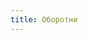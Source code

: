 ```yaml
---
title: Оборотни
---
```


<Audio fixed src="/menu/guidebook/races/werewolves/Gnome - Ambrosious.mp3" />

<ButtonCover title="Оборотни" src="/menu/guidebook/races/werewolves/pic.jpg" author="Taran Fiddler" authorHref="https://linktr.ee/tfiddlerart"/>
<BlockquoteBox attention text>
    <div center>
        *Невозможно отличить волка от человека, если тот держит подбородок высоко поднятым, а зубы — чистыми.*

        Ликантропия — это что ни на есть проклятие, разрушающее человека снаружи и изнутри. «Для кого саморазрушение — это искусство, проклятые — это экспонаты.»

        Но даже в таких условиях человек находит жизнь и спасение.
    </div>
</BlockquoteBox>

## История происхождения
Инцидент с вампирами дворфов ничему не научил, поэтому они приступили ко второй своей смелой разработке, на этот раз по увеличению физической силы. Они были почти уверены, что учли всё и на этот раз не допустят ошибок.

Подопытными, как и в прошлый раз, были изгои общества и обречённые с хорошим здоровьем. К участию в эксперименте были приглашены маги, а клетки для подопытных были сделаны из крепчайшего металла и усилены магическими барьерами. Предполагалось, что это удержит будущих силачей под контролем.

Но что-то пошло не так и вмешательство в природу опять вылезло боком. Кроме физической силы подопытные получили уязвимость к серебру, бесплодие, повышенную регенерацию и настоящие звериные инстинкты: агрессию, непомерные аппетиты и завышенное либидо. Их внешний вид стал меняться и дворфы даже начали подшучивать, что создали бестийцев, потому что подопытные были слегка похожи на помесь волков и медведей.

Шутки кончились, когда несколько подопытных впало в ярость и обратилось: никакие клетки не смогли их удержать, а барьеры просто не успели вовремя усилить. Почти всех разбежавшихся оборотней перебили, но нескольким удалось удрать в леса. Их, как и вампиров, искали, но безуспешно. И, как и вампиризм, ликантропия оказалась заразной.

Число оборотней росло ужасающими темпами. Охотники не успевали зачищать леса не только от новообращённых оборотней, но и от животных, которых те заразили. Оборотни облюбовали густые леса и непролазные чащи, стали сбиваться в стаи и разделять между собой доступные территории. Наиболее разумные представители образовали поселения.

## Культура
### Вервольфы Ходртастада
В Ходртастаде вервольфы содержат новопроклятых в лагерях, которых на цепях выводят на «прогулку», закаляя их звериную форму и повадки.

## Общее описание 
**У оборотней есть две формы — человеческая и обращённая.** В человеческой форме у них необычное строение глаз, черепа, кистей рук, стоп и ушей.

* Ещё до первого обращения **глаза** оборотня становятся хищного оранжевого цвета; волосяной покров на теле густеет и появляется, если его раньше не было; тело быстро набирает приличную мышечную массу; клыки начинают расти и выпирать изо рта.
* Организм развивает хорошую **регенерацию**, которая позволяет выжить при сильном ранении. Все конечности кроме головы оборотни могут при необходимости со временем отрастить (например, на лапу уйдёт несколько месяцев). Регенерация требует ресурсов, поэтому аппетит у оборотней зверский, особенно когда они ранены или больны.
* **Челюсть** — это два ряда острых зубов и клыки длиной до десяти сантиметров в верхней и нижней челюстях. Крепкие и острые, они в случае выпадения или поломки вырастают заново, с каждым разом всё сильнее выпирая наружу. У оборотня, который часто обламывает зубы, самая отвратительная улыбка в Нихерии.
* Ногти на руках и ногах становятся крепкими **когтями**, по длине и форме похожими на медвежьи. В зверином облике форма стопы походит на волчью, а кисти удлиняются, что позволяет оборотню с завидной скоростью бегать на четырёх конечностях.
* **Уши** слегка удлиняются и обрастают шерстью в тон волосам. В зверином облике уши становятся подвижными.

## Питание
<BlockquoteBox attention text>
    Для хорошего самочувствия оборотню нужно съедать примерно по 3 килограмма мяса в день.
</BlockquoteBox>

Конечно, одним только мясом оборотень не обходится, в ход идёт всё: потроха, кости, кожа. Обычно место трапезы оборотня можно угадать только по кровавым пятнам и ошмёткам одежды и обуви, хотя хорошие кожаные сапоги эти проклятые тоже вполне могут съесть. Волосы и шерсть жертв оборотни либо отрыгивают, либо выводят из организма естественным путём.

В качестве добычи на охоте оборотень может выбрать как человека, так и дикого зверя. Случается и такое, что оборотни пожирают друг друга, но только в случае сильного голода или вражды.

В облике человека оборотни предпочитает либо сырое, либо плохо прожаренное мясо. Могут употреблять обычную пищу, но её для насыщения понадобится в два раза больше, чем мяса.

**Наркотики, алкоголь и яд действуют слабее из-за быстрого метаболизма.**

### Охота в одиночку
Оборотень — хищник засады, предпочитает нападать со спины. Если не удалось застать врасплох и схватить сразу, оборотень бросается в погоню, которую может спокойно поддерживать длительное время, в отличие от жертвы. Его скорость бега велика только в рывке, затем снижается, но выносливости хватает надолго.

### Охота в стае
Вожак и его стая занимают определённую территорию, границы которой периодически отмечают (обычно около 100 кв.км.). На охоте у каждого члена стаи есть своё место и задача. Обычно стая окружает жертву, отрезая пути побега. Круг оборотней постепенно сужается, но первая атака всегда за вожаком. Нередко оборотни вспугивают стада и отбивают от них самых медлительных животных. Стаи, как правило, небольшие, на 4-5 членов, потому что ораву побольше очень сложно прокормить.

## Охота с полуверами
Стаи опытных цивилизованных вервольфов используют полуверов в боях и охоте на стада, держа их в цепях. Проклятые достаточно энергичны чтобы загнать и окружить жертв, где ими займутся вервольфы.

## Стадии становления оборотнем
**Их две: до обращения и после. Есть и промежуточная, но она очень короткая.**

<BlockquoteBox text>
    **Первая стадия - проклятый.**  
    Через месяц после заражения у оборотня изменяется форма ушей, тело покрывает густой волосяной покров, изменяется челюсть и цвет глаз. В этом состоянии оборотень полностью руководствуется звериными инстинктами. Они глушат его разум, память и объективную оценку ситуации. Проклятый понимает только язык силы. Разговаривать может, но о длительном или более-менее осмысленном диалоге речи не идёт. В этой стадии оборотень находится около двух лет. Проклятые редко попадаются охотникам, однако часто умирают в схватках с дикими животными: регенерация ещё недостаточно сильная, потерянные конечности не восстанавливаются, скорость и сила низкие.
</BlockquoteBox>
<BlockquoteBox text>
    **Промежуточная стадия.**  
    Это первое обращение в звериную форму. Сопровождается болезненной перестройкой организма: выворачиваются суставы, из-под лопающейся кожи показывается густой мех, растягиваются сухожилия и раздвигаются кости. Всё это длится несколько часов. Оборотень не умирает, так как регенерация в этот момент впервые запускается в полную силу. В итоге оборотень приобретает свою вторую форму: рост до 2,5м., вес больше 200кг., передвижение на четырёх или двух конечностях. Первого обращения оборотень обычно не помнит, как в целом первого раза в облике зверя. В таком виде он проводит несколько дней и активно охотится. У многих из-за болевого шока и психологической травмы впоследствии наблюдаются сложности с возвращением к адекватному поведению.
</BlockquoteBox>
<BlockquoteBox text>
    **Вторая стадия - оборотень.**  
    Длится от момента первого обращения и до смерти. Постепенно к оборотню возвращается память, его начинает тянуть к местам, где он раньше жил. Конечно, вернуться к людям у него уже не получится из-за внешности, в которой смешиваются черты первой и второй стадии. Последующие обращения случаются в приступах злости, голода или при получении повреждений и длятся от трёх до пяти минут. В это время оборотень уязвим для атаки по перестраивающемуся телу.
</BlockquoteBox>

## Слабости 
* Бесплодны, увеличивать своё число могут только через укусы;
* Уязвимы к серебру, раны от него заживают очень долго или не заживают вовсе. Прикосновение к серебру может оставить ожог и у оборотня в человеческом облике;
* Восприимчивы к громким звукам — лязгу меча по щиту, грохоту парового двигателя, звону колоколов или башенных часов, etc. Человеческий крик сильного дискомфорта не доставляет;
* Опасаются огня подобно диким зверям.

## Силы 
* Могут заражать проклятием обычных травоядных и хищных животных. Те начинают вести себя как бешеные и спустя несколько месяцев умирают. Сами проклятье передать уже не могут;
* Физическая сила на первой стадии в два раза выше человеческой, на второй — в пять раз;
* Скорость на первой стадии максимум 60км\ч., на второй — до 90км\ч.; Повышенная регенерация: царапины заживают мгновенно, средние ранения за пару часов, серьёзные — за пару дней. Отращивание конечностей требует нескольких месяцев. Даже слабые ранения от серебра заживают месяцами, а серьёзные могут вовсе не закрыться. Удар в сердце будет смертельным, как и расчленение;
* Обоняние как у медведей, что делает оборотней идеальными охотниками. В сравнении с охотничьими собаками оборотень чует запахи в семь раз острее на расстоянии до 1,5км.;
* Слух слабее собачьего в два раза, зрение стандартное человеческое, в темноте не ориентируются.

----

**Лекарство от ликантропии существует?**  
Ещё не найдено. Хотите рискнуть?

**Сколько живет оборотень?**  
Аналогично сроку жизни своей первоначальной расы.

**Оборотни могут размножаться? С людьми, с другими расами?**  
Отыметь оборотни могут, но потомства не получится.

**Владеют ли оборотни магией?**  
Нет, ликантропия подавляет магический талант.

**Есть ли в Нихерии места, где оборотням ничего не угрожает?**  
Город Ходртастад — единственное подобное место для множества вервольфов сразу. Можете обратиться в лс сообщества с просьбой создать локацию. Она должна быть расположена далеко от крупных городов и дорог, а также обеспечивать оборотню укрытие и пропитание. Разумеется, описание локации предоставляет сам игрок, а не администрация.

**Сохраняет ли оборотень рассудок в облике зверя?**  
Это сложно, но возможно. К этой категории относятся лишь опытные оборотни, научившиеся самоконтролю или прошедшие "школу" под присмотром других опытных оборотней или друидов.